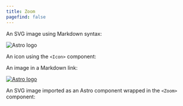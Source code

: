 ```yaml
---
title: Zoom
pagefind: false
---
```


An SVG image using Markdown syntax:

![Astro logo](../../../assets/tests/astro-light.svg)

An icon using the `<Icon>` component:


<Icon name="star" color="goldenrod" size="2rem" />

An image in a Markdown link:

[![Astro logo](../../../assets/tests/astro-light.svg)](https://astro.build)

An SVG image imported as an Astro component wrapped in the `<Zoom>` component:


<Zoom label="Astro logo SVG component">
  <AstroLight alt="Astro logo" />
</Zoom>
